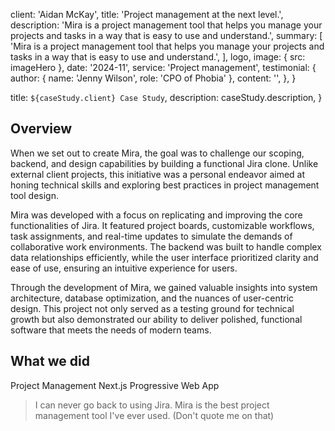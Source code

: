 
  client: 'Aidan McKay',
  title: 'Project management at the next level.',
  description:
    'Mira is a project management tool that helps you manage your projects and tasks in a way that is easy to use and understand.',
  summary: [
    'Mira is a project management tool that helps you manage your projects and tasks in a way that is easy to use and understand.',
  ],
  logo,
  image: { src: imageHero },
  date: '2024-11',
  service: 'Project management',
  testimonial: {
    author: { name: 'Jenny Wilson', role: 'CPO of Phobia' },
    content:
      '',
  },
}

  title: `${caseStudy.client} Case Study`,
  description: caseStudy.description,
}

## Overview

When we set out to create Mira, the goal was to challenge our scoping, backend, and design capabilities by building a functional Jira clone. Unlike external client projects, this initiative was a personal endeavor aimed at honing technical skills and exploring best practices in project management tool design.

Mira was developed with a focus on replicating and improving the core functionalities of Jira. It featured project boards, customizable workflows, task assignments, and real-time updates to simulate the demands of collaborative work environments. The backend was built to handle complex data relationships efficiently, while the user interface prioritized clarity and ease of use, ensuring an intuitive experience for users.

Through the development of Mira, we gained valuable insights into system architecture, database optimization, and the nuances of user-centric design. This project not only served as a testing ground for technical growth but also demonstrated our ability to deliver polished, functional software that meets the needs of modern teams.

## What we did

<TagList>
  <TagListItem>Project Management</TagListItem>
  <TagListItem>Next.js</TagListItem>
  <TagListItem>Progressive Web App</TagListItem>
</TagList>

<Blockquote
  author={{ name: 'Aidan McKay', role: 'Founder of CodeCanvas Creations' }}
  image={{ src: imageAidanMcKay }}
>
  I can never go back to using Jira. Mira is the best project management tool I've ever used. (Don't quote me on that)
</Blockquote>

<StatList>
  <StatListItem value="20%" label="Churn rate" />
  <StatListItem value="5x" label="Rooms Cleaned" />
  <StatListItem value="2.3" label="Tasks Completed a Day" />
  <StatListItem value="8" label="Pending lawsuits" />
</StatList>
